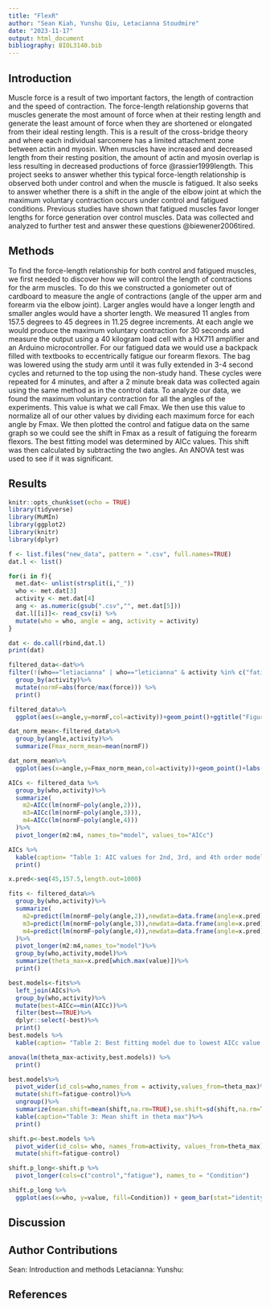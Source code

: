 ```yaml
---
title: "FlexR"
author: "Sean Kiah, Yunshu Qiu, Letacianna Stoudmire"
date: "2023-11-17"
output: html_document
bibliography: BIOL3140.bib
---
```

## Introduction

Muscle force is a result of two important factors, the length of contraction and the speed of contraction. The force-length relationship governs that muscles generate the most amount of force when at their resting length and generate the least amount of force when they are shortened or elongated from their ideal resting length. This is a result of the cross-bridge theory and where each individual sarcomere has a limited attachment zone between actin and myosin. When muscles have increased and decreased length from their resting position, the amount of actin and myosin overlap is less resulting in decreased productions of force @rassier1999length. This project seeks to answer whether this typical force-length relationship is observed both under control and when the muscle is fatigued. It also seeks to answer whether there is a shift in the angle of the elbow joint at which the maximum voluntary contraction occurs under control and fatigued conditions. Previous studies have shown that fatigued muscles favor longer lengths for force generation over control muscles. Data was collected and analyzed to further test and answer these questions @biewener2006tired.

## Methods

To find the force-length relationship for both control and fatigued muscles, we first needed to discover how we will control the length of contractions for the arm muscles. To do this we constructed a goniometer out of cardboard to measure the angle of contractions (angle of the upper arm and forearm via the elbow joint). Larger angles would have a longer length and smaller angles would have a shorter length. We measured 11 angles from 157.5 degrees to 45 degrees in 11.25 degree increments. At each angle we would produce the maximum voluntary contraction for 30 seconds and measure the output using a 40 kilogram load cell with a HX711 amplifier and an Arduino microcontroller. For our fatigued data we would use a backpack filled with textbooks to eccentrically fatigue our forearm flexors. The bag was lowered using the study arm until it was fully extended in 3-4 second cycles and returned to the top using the non-study hand. These cycles were repeated for 4 minutes, and after a 2 minute break data was collected again using the same method as in the control data. 
To analyze our data, we found the maximum voluntary contraction for all the angles of the experiments. This value is what we call Fmax. We then use this value to normalize all of our other values by dividing each maximum force for each angle by Fmax. We then plotted the control and fatigue data on the same graph so we could see the shift in Fmax as a result of fatiguing the forearm flexors. The best fitting model was determined by AICc values. This shift was then calculated by subtracting the two angles. An ANOVA test was used to see if it was significant. 

## Results

```r
knitr::opts_chunk$set(echo = TRUE)
library(tidyverse)
library(MuMIn)
library(ggplot2)
library(knitr)
library(dplyr)
```

```r
f <- list.files("new_data", pattern = ".csv", full.names=TRUE)
dat.l <- list()

for(i in f){
  met.dat<- unlist(strsplit(i,"_"))
  who <- met.dat[3]
  activity <- met.dat[4]
  ang <- as.numeric(gsub(".csv","", met.dat[5]))
  dat.l[[i]]<- read_csv(i) %>%
  mutate(who = who, angle = ang, activity = activity)
}

dat <- do.call(rbind,dat.l)
print(dat)

filtered_data<-dat%>%
filter(!(who=="letiacianna" | who=="leticianna" & activity %in% c("fatigue","control")))%>%
  group_by(activity)%>%
  mutate(normF=abs(force/max(force))) %>%
  print()

```
```r
filtered_data%>% 
  ggplot(aes(x=angle,y=normF,col=activity))+geom_point()+ggtitle("Figure 1: Normalized Fmax vs Angle")

dat_norm_mean<-filtered_data%>%
  group_by(angle,activity)%>%
  summarize(Fmax_norm_mean=mean(normF))

dat_norm_mean%>% 
  ggplot(aes(x=angle,y=Fmax_norm_mean,col=activity))+geom_point()+labs(y="Mean Normalized Fmax", x="Angle")+ggtitle("Figure 2: Mean normalized Fmax vs Angle")
```
```r
AICs <- filtered_data %>%
  group_by(who,activity)%>%
  summarize(
    m2=AICc(lm(normF~poly(angle,2))),
    m3=AICc(lm(normF~poly(angle,3))),
    m4=AICc(lm(normF~poly(angle,4)))
  )%>%
  pivot_longer(m2:m4, names_to="model", values_to="AICc")

AICs %>%
  kable(caption= "Table 1: AIC values for 2nd, 3rd, and 4th order models")%>%
  print()


```
```r
x.pred<-seq(45,157.5,length.out=1000)

fits <- filtered_data%>%
  group_by(who,activity)%>%
  summarize(
    m2=predict(lm(normF~poly(angle,2)),newdata=data.frame(angle=x.pred)), 
    m3=predict(lm(normF~poly(angle,3)),newdata=data.frame(angle=x.pred)), 
    m4=predict(lm(normF~poly(angle,4)),newdata=data.frame(angle=x.pred)) 
  )%>%
  pivot_longer(m2:m4,names_to="model")%>%
  group_by(who,activity,model)%>%
  summarize(theta_max=x.pred[which.max(value)])%>%
  print()

best.models<-fits%>%
  left_join(AICs)%>%
  group_by(who,activity)%>%
  mutate(best=AICc==min(AICc))%>%
  filter(best==TRUE)%>%
  dplyr::select(-best)%>%
  print()
best.models %>%
  kable(caption= "Table 2: Best fitting model due to lowest AICc value and predicted theta max")

anova(lm(theta_max~activity,best.models)) %>%
  print()

best.models%>%
  pivot_wider(id_cols=who,names_from = activity,values_from=theta_max)%>%
  mutate(shift=fatigue-control)%>%
  ungroup()%>%
  summarize(mean.shift=mean(shift,na.rm=TRUE),se.shift=sd(shift,na.rm=TRUE)/sqrt(length(shift))) %>%
  kable(caption="Table 3: Mean shift in theta max")%>%
  print()

shift.p<-best.models %>%
  pivot_wider(id_cols= who, names_from=activity, values_from=theta_max)%>%
  mutate(shift=fatigue-control)

shift.p_long<-shift.p %>%
  pivot_longer(cols=c("control","fatigue"), names_to = "Condition")

shift.p_long %>%
  ggplot(aes(x=who, y=value, fill=Condition)) + geom_bar(stat="identity", position="dodge", width=0.5)+ scale_x_discrete(labels=NULL)+theme_classic()+coord_flip()+ylab("Theta max")+ggtitle("Figure 3: Theta max for each individual subject")
```

## Discussion


## Author Contributions
Sean: Introduction and methods
Letacianna:
Yunshu:

## References




